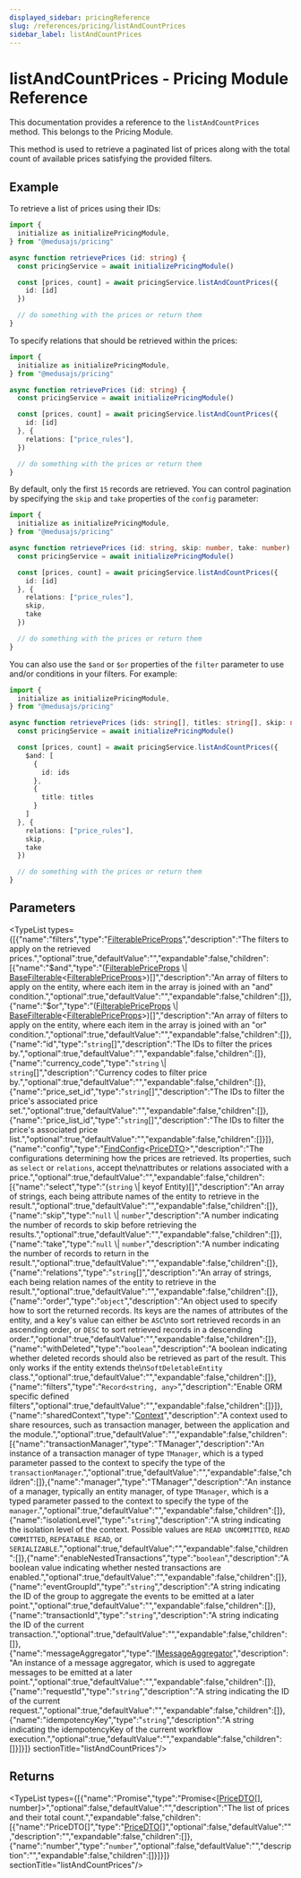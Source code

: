 ```yaml
---
displayed_sidebar: pricingReference
slug: /references/pricing/listAndCountPrices
sidebar_label: listAndCountPrices
---
```



# listAndCountPrices - Pricing Module Reference

This documentation provides a reference to the `listAndCountPrices` method. This belongs to the Pricing Module.

This method is used to retrieve a paginated list of prices along with the total count of
available prices satisfying the provided filters.

## Example

To retrieve a list of prices using their IDs:

```ts
import {
  initialize as initializePricingModule,
} from "@medusajs/pricing"

async function retrievePrices (id: string) {
  const pricingService = await initializePricingModule()

  const [prices, count] = await pricingService.listAndCountPrices({
    id: [id]
  })

  // do something with the prices or return them
}
```

To specify relations that should be retrieved within the prices:

```ts
import {
  initialize as initializePricingModule,
} from "@medusajs/pricing"

async function retrievePrices (id: string) {
  const pricingService = await initializePricingModule()

  const [prices, count] = await pricingService.listAndCountPrices({
    id: [id]
  }, {
    relations: ["price_rules"],
  })

  // do something with the prices or return them
}
```

By default, only the first `15` records are retrieved. You can control pagination by specifying the `skip` and `take` properties of the `config` parameter:

```ts
import {
  initialize as initializePricingModule,
} from "@medusajs/pricing"

async function retrievePrices (id: string, skip: number, take: number) {
  const pricingService = await initializePricingModule()

  const [prices, count] = await pricingService.listAndCountPrices({
    id: [id]
  }, {
    relations: ["price_rules"],
    skip,
    take
  })

  // do something with the prices or return them
}
```

You can also use the `$and` or `$or` properties of the `filter` parameter to use and/or conditions in your filters. For example:

```ts
import {
  initialize as initializePricingModule,
} from "@medusajs/pricing"

async function retrievePrices (ids: string[], titles: string[], skip: number, take: number) {
  const pricingService = await initializePricingModule()

  const [prices, count] = await pricingService.listAndCountPrices({
    $and: [
      {
        id: ids
      },
      {
        title: titles
      }
    ]
  }, {
    relations: ["price_rules"],
    skip,
    take
  })

  // do something with the prices or return them
}
```

## Parameters

<TypeList types={[{"name":"filters","type":"[FilterablePriceProps](../../interfaces/pricing.FilterablePriceProps.mdx)","description":"The filters to apply on the retrieved prices.","optional":true,"defaultValue":"","expandable":false,"children":[{"name":"$and","type":"([FilterablePriceProps](../../interfaces/pricing.FilterablePriceProps.mdx) \\| [BaseFilterable](../../interfaces/pricing.BaseFilterable.mdx)&#60;[FilterablePriceProps](../../interfaces/pricing.FilterablePriceProps.mdx)&#62;)[]","description":"An array of filters to apply on the entity, where each item in the array is joined with an \"and\" condition.","optional":true,"defaultValue":"","expandable":false,"children":[]},{"name":"$or","type":"([FilterablePriceProps](../../interfaces/pricing.FilterablePriceProps.mdx) \\| [BaseFilterable](../../interfaces/pricing.BaseFilterable.mdx)&#60;[FilterablePriceProps](../../interfaces/pricing.FilterablePriceProps.mdx)&#62;)[]","description":"An array of filters to apply on the entity, where each item in the array is joined with an \"or\" condition.","optional":true,"defaultValue":"","expandable":false,"children":[]},{"name":"id","type":"`string`[]","description":"The IDs to filter the prices by.","optional":true,"defaultValue":"","expandable":false,"children":[]},{"name":"currency_code","type":"`string` \\| `string`[]","description":"Currency codes to filter price by.","optional":true,"defaultValue":"","expandable":false,"children":[]},{"name":"price_set_id","type":"`string`[]","description":"The IDs to filter the price's associated price set.","optional":true,"defaultValue":"","expandable":false,"children":[]},{"name":"price_list_id","type":"`string`[]","description":"The IDs to filter the price's associated price list.","optional":true,"defaultValue":"","expandable":false,"children":[]}]},{"name":"config","type":"[FindConfig](../../interfaces/pricing.FindConfig.mdx)&#60;[PriceDTO](../../interfaces/pricing.PriceDTO.mdx)&#62;","description":"The configurations determining how the prices are retrieved. Its properties, such as `select` or `relations`, accept the\nattributes or relations associated with a price.","optional":true,"defaultValue":"","expandable":false,"children":[{"name":"select","type":"(`string` \\| keyof Entity)[]","description":"An array of strings, each being attribute names of the entity to retrieve in the result.","optional":true,"defaultValue":"","expandable":false,"children":[]},{"name":"skip","type":"`null` \\| `number`","description":"A number indicating the number of records to skip before retrieving the results.","optional":true,"defaultValue":"","expandable":false,"children":[]},{"name":"take","type":"`null` \\| `number`","description":"A number indicating the number of records to return in the result.","optional":true,"defaultValue":"","expandable":false,"children":[]},{"name":"relations","type":"`string`[]","description":"An array of strings, each being relation names of the entity to retrieve in the result.","optional":true,"defaultValue":"","expandable":false,"children":[]},{"name":"order","type":"`object`","description":"An object used to specify how to sort the returned records. Its keys are the names of attributes of the entity, and a key's value can either be `ASC`\nto sort retrieved records in an ascending order, or `DESC` to sort retrieved records in a descending order.","optional":true,"defaultValue":"","expandable":false,"children":[]},{"name":"withDeleted","type":"`boolean`","description":"A boolean indicating whether deleted records should also be retrieved as part of the result. This only works if the entity extends the\n`SoftDeletableEntity` class.","optional":true,"defaultValue":"","expandable":false,"children":[]},{"name":"filters","type":"`Record<string, any>`","description":"Enable ORM specific defined filters","optional":true,"defaultValue":"","expandable":false,"children":[]}]},{"name":"sharedContext","type":"[Context](../../interfaces/pricing.Context.mdx)","description":"A context used to share resources, such as transaction manager, between the application and the module.","optional":true,"defaultValue":"","expandable":false,"children":[{"name":"transactionManager","type":"TManager","description":"An instance of a transaction manager of type `TManager`, which is a typed parameter passed to the context to specify the type of the `transactionManager`.","optional":true,"defaultValue":"","expandable":false,"children":[]},{"name":"manager","type":"TManager","description":"An instance of a manager, typically an entity manager, of type `TManager`, which is a typed parameter passed to the context to specify the type of the `manager`.","optional":true,"defaultValue":"","expandable":false,"children":[]},{"name":"isolationLevel","type":"`string`","description":"A string indicating the isolation level of the context. Possible values are `READ UNCOMMITTED`, `READ COMMITTED`, `REPEATABLE READ`, or `SERIALIZABLE`.","optional":true,"defaultValue":"","expandable":false,"children":[]},{"name":"enableNestedTransactions","type":"`boolean`","description":"A boolean value indicating whether nested transactions are enabled.","optional":true,"defaultValue":"","expandable":false,"children":[]},{"name":"eventGroupId","type":"`string`","description":"A string indicating the ID of the group to aggregate the events to be emitted at a later point.","optional":true,"defaultValue":"","expandable":false,"children":[]},{"name":"transactionId","type":"`string`","description":"A string indicating the ID of the current transaction.","optional":true,"defaultValue":"","expandable":false,"children":[]},{"name":"messageAggregator","type":"[IMessageAggregator](../../interfaces/pricing.IMessageAggregator.mdx)","description":"An instance of a message aggregator, which is used to aggregate messages to be emitted at a later point.","optional":true,"defaultValue":"","expandable":false,"children":[]},{"name":"requestId","type":"`string`","description":"A string indicating the ID of the current request.","optional":true,"defaultValue":"","expandable":false,"children":[]},{"name":"idempotencyKey","type":"`string`","description":"A string indicating the idempotencyKey of the current workflow execution.","optional":true,"defaultValue":"","expandable":false,"children":[]}]}]}  sectionTitle="listAndCountPrices"/>

## Returns

<TypeList types={[{"name":"Promise","type":"Promise&#60;[[PriceDTO](../../interfaces/pricing.PriceDTO.mdx)[], number]&#62;","optional":false,"defaultValue":"","description":"The list of prices and their total count.","expandable":false,"children":[{"name":"PriceDTO[]","type":"[PriceDTO](../../interfaces/pricing.PriceDTO.mdx)[]","optional":false,"defaultValue":"","description":"","expandable":false,"children":[]},{"name":"number","type":"`number`","optional":false,"defaultValue":"","description":"","expandable":false,"children":[]}]}]}  sectionTitle="listAndCountPrices"/>
